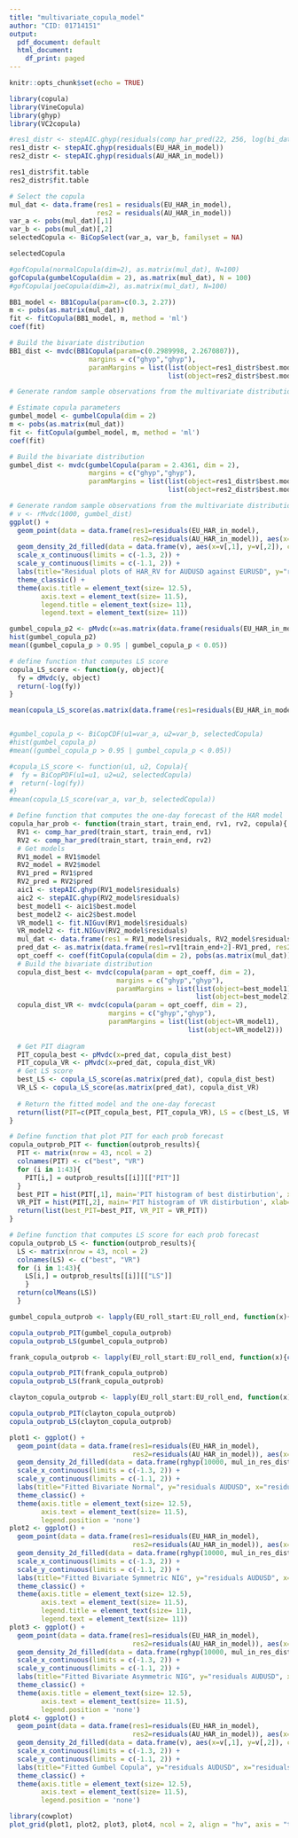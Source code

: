 ```yaml
---
title: "multivariate_copula_model"
author: "CID: 01714151"
output:
  pdf_document: default
  html_document:
    df_print: paged
---
```


```r
knitr::opts_chunk$set(echo = TRUE)
```

```r
library(copula)
library(VineCopula)
library(ghyp)
library(VC2copula)
```

```r
#res1_distr <- stepAIC.ghyp(residuals(comp_har_pred(22, 256, log(bi_dat$EU_RV))$model))
res1_distr <- stepAIC.ghyp(residuals(EU_HAR_in_model))
res2_distr <- stepAIC.ghyp(residuals(AU_HAR_in_model))
```
```r
res1_distr$fit.table
res2_distr$fit.table
```
```r
# Select the copula
mul_dat <- data.frame(res1 = residuals(EU_HAR_in_model), 
                      res2 = residuals(AU_HAR_in_model))
var_a <- pobs(mul_dat)[,1]
var_b <- pobs(mul_dat)[,2]
selectedCopula <- BiCopSelect(var_a, var_b, familyset = NA)

selectedCopula

#gofCopula(normalCopula(dim=2), as.matrix(mul_dat), N=100)
gofCopula(gumbelCopula(dim = 2), as.matrix(mul_dat), N = 100)
#gofCopula(joeCopula(dim=2), as.matrix(mul_dat), N=100)
```


```r
BB1_model <- BB1Copula(param=c(0.3, 2.27))
m <- pobs(as.matrix(mul_dat))
fit <- fitCopula(BB1_model, m, method = 'ml')
coef(fit)

# Build the bivariate distribution
BB1_dist <- mvdc(BB1Copula(param=c(0.2989998, 2.2670807)), 
                    margins = c("ghyp","ghyp"), 
                    paramMargins = list(list(object=res1_distr$best.model), 
                                        list(object=res2_distr$best.model)))

# Generate random sample observations from the multivariate distribution

```

```r
# Estimate copula parameters
gumbel_model <- gumbelCopula(dim = 2)
m <- pobs(as.matrix(mul_dat))
fit <- fitCopula(gumbel_model, m, method = 'ml')
coef(fit)
```
```r
# Build the bivariate distribution
gumbel_dist <- mvdc(gumbelCopula(param = 2.4361, dim = 2), 
                    margins = c("ghyp","ghyp"), 
                    paramMargins = list(list(object=res1_distr$best.model), 
                                        list(object=res2_distr$best.model)))
```
```r
# Generate random sample observations from the multivariate distribution
# v <- rMvdc(1000, gumbel_dist)
ggplot() +
  geom_point(data = data.frame(res1=residuals(EU_HAR_in_model), 
                               res2=residuals(AU_HAR_in_model)), aes(x=res1, y=res2), size=0.4) +
  geom_density_2d_filled(data = data.frame(v), aes(x=v[,1], y=v[,2]), contour_var='ndensity', alpha=0.4) +
  scale_x_continuous(limits = c(-1.3, 2)) +
  scale_y_continuous(limits = c(-1.1, 2)) +
  labs(title="Residual plots of HAR_RV for AUDUSD against EURUSD", y="residuals AUDUSD", x="residuals EURUSD") +
  theme_classic() +
  theme(axis.title = element_text(size= 12.5),
        axis.text = element_text(size= 11.5),
        legend.title = element_text(size= 11),
        legend.text = element_text(size= 11))
```
```r
gumbel_copula_p2 <- pMvdc(x=as.matrix(data.frame(residuals(EU_HAR_in_model), residuals(AU_HAR_in_model))), gumbel_dist)
hist(gumbel_copula_p2)
mean((gumbel_copula_p > 0.95 | gumbel_copula_p < 0.05))

# define function that computes LS score
copula_LS_score <- function(y, object){
  fy = dMvdc(y, object)
  return(-log(fy))
}

mean(copula_LS_score(as.matrix(data.frame(res1=residuals(EU_HAR_in_model), res2=residuals(AU_HAR_in_model))), gumbel_dist))


#gumbel_copula_p <- BiCopCDF(u1=var_a, u2=var_b, selectedCopula)
#hist(gumbel_copula_p)
#mean((gumbel_copula_p > 0.95 | gumbel_copula_p < 0.05))

#copula_LS_score <- function(u1, u2, Copula){
#  fy = BiCopPDF(u1=u1, u2=u2, selectedCopula)
#  return(-log(fy))
#}
#mean(copula_LS_score(var_a, var_b, selectedCopula))
```
```r
# Define function that computes the one-day forecast of the HAR model
copula_har_prob <- function(train_start, train_end, rv1, rv2, copula){
  RV1 <- comp_har_pred(train_start, train_end, rv1)
  RV2 <- comp_har_pred(train_start, train_end, rv2)
  # Get models
  RV1_model = RV1$model
  RV2_model = RV2$model
  RV1_pred = RV1$pred
  RV2_pred = RV2$pred
  aic1 <- stepAIC.ghyp(RV1_model$residuals)
  aic2 <- stepAIC.ghyp(RV2_model$residuals)
  best_model1 <- aic1$best.model
  best_model2 <- aic2$best.model
  VR_model1 <- fit.NIGuv(RV1_model$residuals)
  VR_model2 <- fit.NIGuv(RV2_model$residuals)
  mul_dat <- data.frame(res1 = RV1_model$residuals, RV2_model$residuals)
  pred_dat <- as.matrix(data.frame(res1=rv1[train_end+2]-RV1_pred, res2= rv2[train_end+2]-RV2_pred))
  opt_coeff <- coef(fitCopula(copula(dim = 2), pobs(as.matrix(mul_dat)), method = 'ml'))
  # Build the bivariate distribution
  copula_dist_best <- mvdc(copula(param = opt_coeff, dim = 2), 
                           margins = c("ghyp","ghyp"), 
                           paramMargins = list(list(object=best_model1), 
                                               list(object=best_model2)))
  copula_dist_VR <- mvdc(copula(param = opt_coeff, dim = 2), 
                         margins = c("ghyp","ghyp"), 
                         paramMargins = list(list(object=VR_model1), 
                                             list(object=VR_model2)))
  
  # Get PIT diagram
  PIT_copula_best <- pMvdc(x=pred_dat, copula_dist_best)
  PIT_copula_VR <- pMvdc(x=pred_dat, copula_dist_VR)
  # Get LS score
  best_LS <- copula_LS_score(as.matrix(pred_dat), copula_dist_best)
  VR_LS <- copula_LS_score(as.matrix(pred_dat), copula_dist_VR)
  
  # Return the fitted model and the one-day forecast
  return(list(PIT=c(PIT_copula_best, PIT_copula_VR), LS = c(best_LS, VR_LS)))
}

# Define function that plot PIT for each prob forecast
copula_outprob_PIT <- function(outprob_results){
  PIT <- matrix(nrow = 43, ncol = 2)
  colnames(PIT) <- c("best", "VR")
  for (i in 1:43){
    PIT[i,] = outprob_results[[i]][["PIT"]]
  }
  best_PIT = hist(PIT[,1], main='PIT histogram of best distirbution', xlab="PIT")
  VR_PIT = hist(PIT[,2], main='PIT histogram of VR distirbution', xlab="PIT")
  return(list(best_PIT=best_PIT, VR_PIT = VR_PIT))
}

# Define function that computes LS score for each prob forecast
copula_outprob_LS <- function(outprob_results){
  LS <- matrix(nrow = 43, ncol = 2)
  colnames(LS) <- c("best", "VR")
  for (i in 1:43){
    LS[i,] = outprob_results[[i]][["LS"]]
    }
  return(colMeans(LS))
  }
```

```r
gumbel_copula_outprob <- lapply(EU_roll_start:EU_roll_end, function(x){copula_har_prob(x-train_length, x, log(bi_dat$EU_RV), log(bi_dat$AU_RV), gumbelCopula)})
```
```r
copula_outprob_PIT(gumbel_copula_outprob)
copula_outprob_LS(gumbel_copula_outprob)
```

```r
frank_copula_outprob <- lapply(EU_roll_start:EU_roll_end, function(x){copula_har_prob(x-train_length, x, log(bi_dat$EU_RV), log(bi_dat$AU_RV), frankCopula)})
```
```r
copula_outprob_PIT(frank_copula_outprob)
copula_outprob_LS(frank_copula_outprob)
```

```r
clayton_copula_outprob <- lapply(EU_roll_start:EU_roll_end, function(x){copula_har_prob(x-train_length, x, log(bi_dat$EU_RV), log(bi_dat$AU_RV), claytonCopula)})
```
```r
copula_outprob_PIT(clayton_copula_outprob)
copula_outprob_LS(clayton_copula_outprob)
```


```r
plot1 <- ggplot() +
  geom_point(data = data.frame(res1=residuals(EU_HAR_in_model), 
                               res2=residuals(AU_HAR_in_model)), aes(x=res1, y=res2), size=0.4) +
  geom_density_2d_filled(data = data.frame(rghyp(10000, mul_in_res_distr$all.models[[11]])), aes(x=res1, y=res2), contour_var='ndensity', alpha=0.4) +
  scale_x_continuous(limits = c(-1.3, 2)) +
  scale_y_continuous(limits = c(-1.1, 2)) +
  labs(title="Fitted Bivariate Normal", y="residuals AUDUSD", x="residuals EURUSD") +
  theme_classic() +
  theme(axis.title = element_text(size= 12.5),
        axis.text = element_text(size= 11.5),
        legend.position = 'none')
plot2 <- ggplot() +
  geom_point(data = data.frame(res1=residuals(EU_HAR_in_model), 
                               res2=residuals(AU_HAR_in_model)), aes(x=res1, y=res2), size=0.4) +
  geom_density_2d_filled(data = data.frame(rghyp(10000, mul_in_res_distr$all.models[[9]])), aes(x=res1, y=res2), contour_var='ndensity', alpha=0.4) +
  scale_x_continuous(limits = c(-1.3, 2)) +
  scale_y_continuous(limits = c(-1.1, 2)) +
  labs(title="Fitted Bivariate Symmetric NIG", y="residuals AUDUSD", x="residuals EURUSD") +
  theme_classic() +
  theme(axis.title = element_text(size= 12.5),
        axis.text = element_text(size= 11.5),
        legend.title = element_text(size= 11),
        legend.text = element_text(size= 11))
plot3 <- ggplot() +
  geom_point(data = data.frame(res1=residuals(EU_HAR_in_model), 
                               res2=residuals(AU_HAR_in_model)), aes(x=res1, y=res2), size=0.4) +
  geom_density_2d_filled(data = data.frame(rghyp(10000, mul_in_res_distr$best.model)), aes(x=res1, y=res2), contour_var='ndensity', alpha=0.4) +
  scale_x_continuous(limits = c(-1.3, 2)) +
  scale_y_continuous(limits = c(-1.1, 2)) +
  labs(title="Fitted Bivariate Asymmetric NIG", y="residuals AUDUSD", x="residuals EURUSD") +
  theme_classic() +
  theme(axis.title = element_text(size= 12.5),
        axis.text = element_text(size= 11.5),
        legend.position = 'none')
plot4 <- ggplot() +
  geom_point(data = data.frame(res1=residuals(EU_HAR_in_model), 
                               res2=residuals(AU_HAR_in_model)), aes(x=res1, y=res2), size=0.4) +
  geom_density_2d_filled(data = data.frame(v), aes(x=v[,1], y=v[,2]), contour_var='ndensity', alpha=0.4) +
  scale_x_continuous(limits = c(-1.3, 2)) +
  scale_y_continuous(limits = c(-1.1, 2)) +
  labs(title="Fitted Gumbel Copula", y="residuals AUDUSD", x="residuals EURUSD") +
  theme_classic() +
  theme(axis.title = element_text(size= 12.5),
        axis.text = element_text(size= 11.5),
        legend.position = 'none')
```
```r
library(cowplot)
plot_grid(plot1, plot2, plot3, plot4, ncol = 2, align = "hv", axis = "tblr")
```


